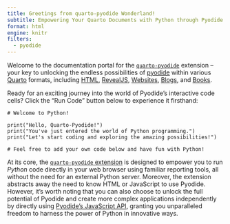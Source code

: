 ```yaml
---
title: Greetings from quarto-pyodide Wonderland!
subtitle: Empowering Your Quarto Documents with Python through Pyodide
format: html
engine: knitr
filters:
  - pyodide
---
```


Welcome to the documentation portal for the [`quarto-pyodide`](https://github.com/coatless-quarto/pyodide) extension – your key to unlocking the endless possibilities of [pyodide](https://pyodide.org/en/stable/) within various [Quarto](https://quarto.org/) formats, including [HTML](https://quarto.org/docs/output-formats/html-basics.html), [RevealJS](https://quarto.org/docs/presentations/revealjs/), [Websites](https://quarto.org/docs/websites/), [Blogs](https://quarto.org/docs/websites/website-blog.html), and [Books](https://quarto.org/docs/books). 

Ready for an exciting journey into the world of Pyodide's interactive code cells? Click the "Run Code" button below to experience it firsthand:

```pyodide-python
# Welcome to Python!

print("Hello, Quarto-Pyodide!")
print("You've just entered the world of Python programming.")
print("Let's start coding and exploring the amazing possibilities!")

# Feel free to add your own code below and have fun with Python!
```

At its core, the [`quarto-pyodide` extension](https://github.com/coatless-quarto/pyodide) is designed to empower you to run _Python_ code directly in your web browser using familiar reporting tools, all without the need for an external Python server.  Moreover, the extension abstracts away the need to know HTML or JavaScript to use Pyodide. However, it's worth noting that you can also choose to unlock the full potential of Pyodide and create more complex applications independently by directly using [Pyodide's JavaScript API](https://pyodide.org/en/stable/), granting you unparalleled freedom to harness the power of Python in innovative ways.
